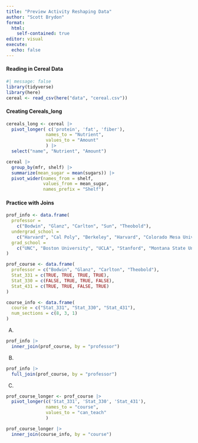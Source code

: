 ```yaml
---
title: "Preview Activity Reshaping Data"
author: "Scott Brydon"
format: 
  html:
    self-contained: true
editor: visual
execute:
  echo: false
---
```


#### Reading in Cereal Data

```r
#| message: false
library(tidyverse)
library(here)
cereal <- read_csv(here("data", "cereal.csv"))
```

#### Creating Cereals_long

```r
cereals_long <- cereal |> 
  pivot_longer( c('protein', 'fat', 'fiber'), 
               names_to = "Nutrient", 
               values_to = "Amount"
               ) |> 
  select("name", "Nutrient", "Amount")
```

```r
cereal |> 
  group_by(mfr, shelf) |> 
  summarize(mean_sugar = mean(sugars)) |> 
  pivot_wider(names_from = shelf,
              values_from = mean_sugar,
              names_prefix = "Shelf")
```

#### Practice with Joins

```r
prof_info <- data.frame(
  professor = 
    c("Bodwin", "Glanz", "Carlton", "Sun", "Theobold"),
  undergrad_school = 
    c("Harvard", "Cal Poly", "Berkeley", "Harvard", "Colorado Mesa University"),
  grad_school = 
    c("UNC", "Boston University", "UCLA", "Stanford", "Montana State University")
)

prof_course <- data.frame(
  professor = c("Bodwin", "Glanz", "Carlton", "Theobold"),
  Stat_331 = c(TRUE, TRUE, TRUE, TRUE),
  Stat_330 = c(FALSE, TRUE, TRUE, FALSE),
  Stat_431 = c(TRUE, TRUE, FALSE, TRUE)
)

course_info <- data.frame(
  course = c("Stat_331", "Stat_330", "Stat_431"),
  num_sections = c(8, 3, 1)
)
```

A.  

```r
prof_info |> 
  inner_join(prof_course, by = "professor")
```

B.  

```r
prof_info |> 
  full_join(prof_course, by = "professor")
```

C.  

```r
prof_course_longer <- prof_course |> 
  pivot_longer(c('Stat_331', 'Stat_330', 'Stat_431'),
               names_to = "course",
               values_to = "can_teach"
               )

prof_course_longer |> 
  inner_join(course_info, by = "course")
```
